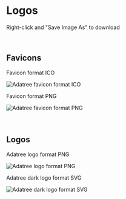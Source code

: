 
<Meta title="Branding/Logos" />

# Logos

Right-click and "Save Image As" to download

<br />

## Favicons

Favicon format ICO

<img src="/assets/logos/adatree-favicon.ico" alt="Adatree favicon format ICO" />

Favicon format PNG

<img src="/assets/logos/adatree-favicon.png" alt="Adatree favicon format PNG" />

<br />
<br />
<br />

## Logos

Adatree logo format PNG

<img src="/assets/logos/adatree-logo.png" alt="Adatree logo format PNG" />

Adatree dark logo format SVG

<img src="/assets/logos/adatree-dark-logo.svg" alt="Adatree dark logo format SVG" />
